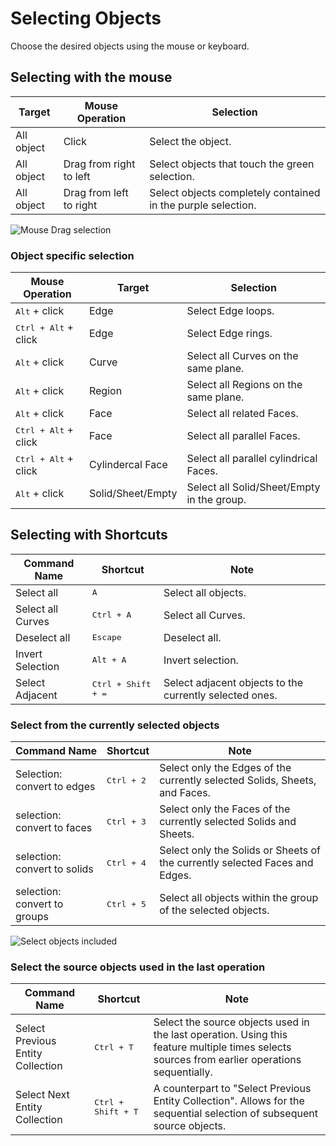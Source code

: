 
# Selecting Objects

Choose the desired objects using the mouse or keyboard.

## Selecting with the mouse

| Target     | Mouse Operation         | Selection                                                    |
| ---------- | ----------------------- | ------------------------------------------------------------ |
| All object | Click                   | Select the object.                                           |
| All object | Drag from right to left | Select objects that touch the green selection.               |
| All object | Drag from left to right | Select objects completely contained in the purple selection. |

![Mouse Drag selection](/img/mouse-drag-selection.gif)

### Object specific selection

| Mouse Operation               | Target            | Selection                                  |
| ----------------------------- | ----------------- | ------------------------------------------ |
| <kbd>Alt</kbd> + click        | Edge              | Select Edge loops.                         |
| <kbd>Ctrl + Alt</kbd> + click | Edge              | Select Edge rings.                         |
| <kbd>Alt</kbd> + click        | Curve             | Select all Curves on the same plane.       |
| <kbd>Alt</kbd> + click        | Region            | Select all Regions on the same plane.      |
| <kbd>Alt</kbd> + click        | Face              | Select all related Faces.                 |
| <kbd>Ctrl + Alt</kbd> + click | Face              | Select all parallel Faces.                 |
| <kbd>Ctrl + Alt</kbd> + click | Cylindercal Face  | Select all parallel cylindrical Faces.     |
| <kbd>Alt</kbd> + click        | Solid/Sheet/Empty | Select all Solid/Sheet/Empty in the group. |

## Selecting with Shortcuts

| Command Name      | Shortcut                    | Note                                                    |
| ----------------- | --------------------------- | ------------------------------------------------------- |
| Select all        | <kbd>A</kbd>                | Select all objects.                                             |
| Select all Curves | <kbd>Ctrl + A</kbd>         | Select all Curves.                                      |
| Deselect all      | <kbd>Escape</kbd>           | Deselect all.                                           |
| Invert Selection  | <kbd>Alt + A</kbd>          | Invert selection.                                       |
| Select Adjacent   | <kbd>Ctrl + Shift + =</kbd> | Select adjacent objects to the currently selected ones. |


### Select from the currently selected objects

| Command Name                | Shortcut            | Note                                                                        |
| --------------------------- | ------------------- | --------------------------------------------------------------------------- |
| Selection: convert to edges  | <kbd>Ctrl + 2</kbd> | Select only the Edges of the currently selected Solids, Sheets, and Faces.  |
| selection: convert to faces  | <kbd>Ctrl + 3</kbd> | Select only the Faces of the currently selected Solids and Sheets.          |
| selection: convert to solids | <kbd>Ctrl + 4</kbd> | Select only the Solids or Sheets of the currently selected Faces and Edges. |
| selection: convert to groups| <kbd>Ctrl + 5</kbd> |Select all objects within the group of the selected objects.|

![Select objects included](/img/select-objects-included.gif)

### Select the source objects used in the last operation

| Command Name                      | Shortcut                  | Note                                                                                                                                          |
| --------------------------------- | ------------------------- | --------------------------------------------------------------------------------------------------------------------------------------------- |
| Select Previous Entity Collection | <kbd>Ctrl + T</kbd>       | Select the source objects used in the last operation. Using this feature multiple times selects sources from earlier operations sequentially. |
| Select Next Entity Collection     | <kbd>Ctrl + Shift + T</kbd> | A counterpart to "Select Previous Entity Collection". Allows for the sequential selection of subsequent source objects.                       |

<VideoPlayer fileName="select-previous-entity-collection"/>